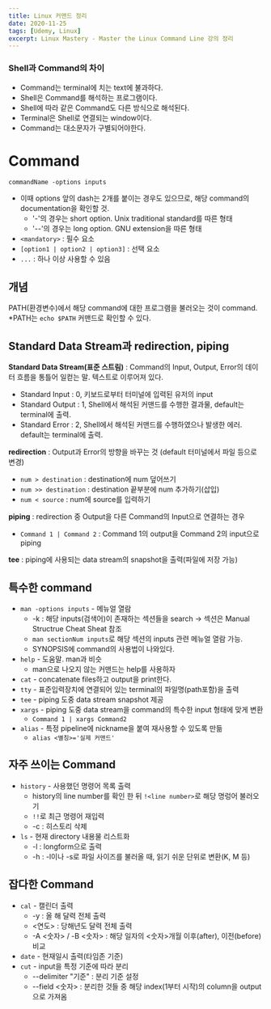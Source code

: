 ```yaml
---
title: Linux 커맨드 정리
date: 2020-11-25
tags: [Udemy, Linux]
excerpt: Linux Mastery - Master the Linux Command Line 강의 정리
---
```


### Shell과 Command의 차이
* Command는 terminal에 치는 text에 불과하다.
* Shell은 Command를 해석하는 프로그램이다.
* Shell에 따라 같은 Command도 다른 방식으로 해석된다.
* Terminal은 Shell로 연결되는 window이다.
* Command는 대소문자가 구별되어야한다.


# Command
  
`commandName -options inputs`  

* 이때 options 앞의 dash는 2개를 붙이는 경우도 있으므로, 해당 command의 documentation을 확인할 것.
  * '-'의 경우는 short option. Unix traditional standard를 따른 형태
  * '--'의 경우는 long option. GNU extension을 따른 형태
* `<mandatory>` : 필수 요소
* `[option1 | option2 | option3]` : 선택 요소
* `...` : 하나 이상 사용할 수 있음

## 개념
PATH(환경변수)에서 해당 command에 대한 프로그램을 불러오는 것이 command.
*PATH는 `echo $PATH` 커맨드로 확인할 수 있다.  

## Standard Data Stream과 redirection, piping

__Standard Data Stream(표준 스트림)__ : Command의 Input, Output, Error의 데이터 흐름을 통틀어 일컫는 말. 텍스트로 이루어져 있다.
  - Standard Input : 0, 키보드로부터 터미널에 입력된 유저의 input
  - Standard Output : 1, Shell에서 해석된 커맨드를 수행한 결과물, default는 terminal에 출력.
  - Standard Error : 2, Shell에서 해석된 커맨드를 수행하였으나 발생한 에러. default는 terminal에 출력.

__redirection__ : Output과 Error의 방향을 바꾸는 것 (default 터미널에서 파일 등으로 변경)
  - `num > destination` : destination에 num 덮어쓰기
  - `num >> destination` : destination 끝부분에 num 추가하기(삽입)
  - `num < source` : num에 source를 입력하기

__piping__ : redirection 중 Output을 다른 Command의 Input으로 연결하는 경우  
  - `Command 1 | Command 2` : Command 1의 output을 Command 2의 input으로 piping
   
 __tee__ : piping에 사용되는 data stream의 snapshot을 출력(파일에 저장 가능)



## 특수한 command

* `man -options inputs` - 메뉴얼 열람
  * -k : 해당 inputs(검색어)이 존재하는 섹션들을 search -> 섹션은 Manual Structrue Cheat Sheat 참조
  * `man sectionNum inputs`로 해당 섹션의 inputs 관련 메뉴얼 열람 가능.
  * SYNOPSIS에 command의 사용법이 나와있다.
* `help` - 도움말. man과 비슷
  * man으로 나오지 않는 커맨드는 help를 사용하자
* `cat` - concatenate files하고 output을 print한다.
* `tty` - 표준입력장치에 연결되어 있는 terminal의 파일명(path포함)을 출력
* `tee` - piping 도중 data stream snapshot 제공
* `xargs` - piping 도중 data stream을 command의 특수한 input 형태에 맞게 변환
  * `Command 1 | xargs Command2`
* `alias` - 특정 pipeline에 nickname을 붙여 재사용할 수 있도록 만듦
  * `alias <별칭>='실제 커맨드'`

## 자주 쓰이는 Command
* `history` - 사용했던 명령어 목록 출력
  * history의 line number를 확인 한 뒤 `!<line number>`로 해당 명렁어 불러오기
  * `!!`로 최근 명령어 재입력
  * -c : 히스토리 삭제
* `ls` - 현재 directory 내용물 리스트화
  * -l : longform으로 출력
  * -h : -l이나 -s로 파일 사이즈를 불러올 때, 읽기 쉬운 단위로 변환(K, M 등)



## 잡다한 Command

* `cal` - 캘린더 출력
  * -y : 올 해 달력 전체 출력
  * <연도> : 당해년도 달력 전체 출력
  * -A <숫자> / -B <숫자> : 해당 일자의 <숫자>개월 이후(after), 이전(before) 비교
* `date` - 현재일시 출력(타임존 기준)
* `cut` - input을 특정 기준에 따라 분리
  * --delimiter "기준" : 분리 기준 설정
  * --field <숫자> : 분리한 것들 중 해당 index(1부터 시작)의 column을 output으로 가져옴
